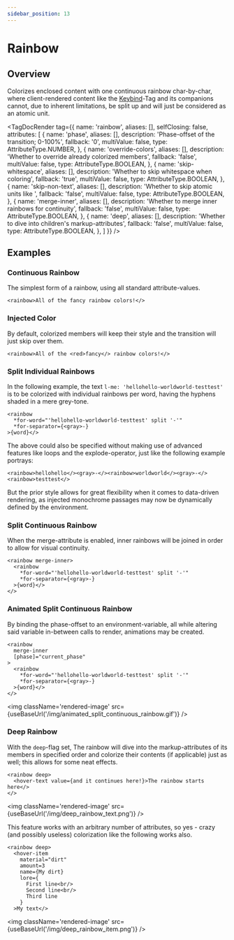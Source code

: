 ```yaml
---
sidebar_position: 13
---
```



# Rainbow

## Overview

Colorizes enclosed content with one continuous rainbow char-by-char, where client-rendered content
like the [Keybind](./keybind)-Tag and its companions cannot, due to inherent limitations, be
split up and will just be considered as an atomic unit.

<TagDocRender tag={{
  name: 'rainbow',
  aliases: [],
  selfClosing: false,
  attributes: [
    {
      name: 'phase',
      aliases: [],
      description: 'Phase-offset of the transition; 0-100%',
      fallback: '0',
      multiValue: false,
      type: AttributeType.NUMBER,
    },
    {
      name: 'override-colors',
      aliases: [],
      description: 'Whether to override already colorized members',
      fallback: 'false',
      multiValue: false,
      type: AttributeType.BOOLEAN,
    },
    {
      name: 'skip-whitespace',
      aliases: [],
      description: 'Whether to skip whitespace when coloring',
      fallback: 'true',
      multiValue: false,
      type: AttributeType.BOOLEAN,
    },
    {
      name: 'skip-non-text',
      aliases: [],
      description: 'Whether to skip atomic units like <key/>',
      fallback: 'false',
      multiValue: false,
      type: AttributeType.BOOLEAN,
    },
    {
      name: 'merge-inner',
      aliases: [],
      description: 'Whether to merge inner rainbows for continuity',
      fallback: 'false',
      multiValue: false,
      type: AttributeType.BOOLEAN,
    },
    {
      name: 'deep',
      aliases: [],
      description: 'Whether to dive into children\'s markup-attributes',
      fallback: 'false',
      multiValue: false,
      type: AttributeType.BOOLEAN,
    },
  ]
}} />

## Examples

### Continuous Rainbow

The simplest form of a rainbow, using all standard attribute-values.

```!component-markup
<rainbow>All of the fancy rainbow colors!</>
```

### Injected Color

By default, colorized members will keep their style and the transition will just skip over them.

```!component-markup
<rainbow>All of the <red>fancy</> rainbow colors!</>
```

### Split Individual Rainbows

In the following example, the text `l-me: 'hellohello-worldworld-testtest'` is to be colorized
with individual rainbows per word, having the hyphens shaded in a mere grey-tone.

```!component-markup
<rainbow
  *for-word="'hellohello-worldworld-testtest' split '-'"
  *for-separator={<gray>-}
>{word}</>
```

The above could also be specified without making use of advanced features like loops and the
explode-operator, just like the following example portrays:

```component-markup
<rainbow>hellohello</><gray>-</><rainbow>worldworld</><gray>-</><rainbow>testtest</>
```

But the prior style allows for great flexibility when it comes to data-driven rendering, as injected monochrome
passages may now be dynamically defined by the environment.

### Split Continuous Rainbow

When the merge-attribute is enabled, inner rainbows will be joined in order to allow for visual continuity.

```!component-markup
<rainbow merge-inner>
  <rainbow
    *for-word="'hellohello-worldworld-testtest' split '-'"
    *for-separator={<gray>-}
  >{word}</>
</>
```

### Animated Split Continuous Rainbow

By binding the phase-offset to an environment-variable, all while altering said variable in-between calls to
render, animations may be created.

```component-markup
<rainbow
  merge-inner
  [phase]="current_phase"
>
  <rainbow
    *for-word="'hellohello-worldworld-testtest' split '-'"
    *for-separator={<gray>-}
  >{word}</>
</>
```


<img className='rendered-image' src={useBaseUrl('/img/animated_split_continuous_rainbow.gif')} />

### Deep Rainbow

With the `deep`-flag set, The rainbow will dive into the markup-attributes of its members in specified
order and colorize their contents (if applicable) just as well; this allows for some neat effects.

```component-markup
<rainbow deep>
  <hover-text value={and it continues here!}>The rainbow starts here</>
</>
```

<img className='rendered-image' src={useBaseUrl('/img/deep_rainbow_text.png')} />

This feature works with an arbitrary number of attributes, so yes - crazy (and possibly useless)
colorization like the following works also.

```component-markup
<rainbow deep>
  <hover-item
    material="dirt"
    amount=3
    name={My dirt}
    lore={
      First line<br/>
      Second line<br/>
      Third line
    }
  >My text</>
```

<img className='rendered-image' src={useBaseUrl('/img/deep_rainbow_item.png')} />